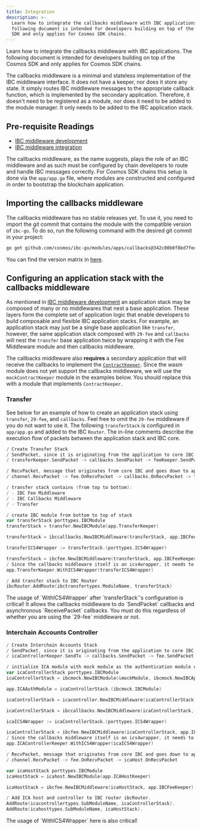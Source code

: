 ```yaml
---
title: Integration
description: >-
  Learn how to integrate the callbacks middleware with IBC applications. The
  following document is intended for developers building on top of the Cosmos
  SDK and only applies for Cosmos SDK chains.
---
```


Learn how to integrate the callbacks middleware with IBC applications. The following document is intended for developers building on top of the Cosmos SDK and only applies for Cosmos SDK chains.

The callbacks middleware is a minimal and stateless implementation of the IBC middleware interface. It does not have a keeper, nor does it store any state. It simply routes IBC middleware messages to the appropriate callback function, which is implemented by the secondary application. Therefore, it doesn't need to be registered as a module, nor does it need to be added to the module manager. It only needs to be added to the IBC application stack.

## Pre-requisite Readings

* [IBC middleware development](/docs/ibc/v8.5.x/ibc/middleware/develop)
* [IBC middleware integration](/docs/ibc/v8.5.x/ibc/middleware/integration)

The callbacks middleware, as the name suggests, plays the role of an IBC middleware and as such must be configured by chain developers to route and handle IBC messages correctly.
For Cosmos SDK chains this setup is done via the `app/app.go` file, where modules are constructed and configured in order to bootstrap the blockchain application.

## Importing the callbacks middleware

The callbacks middleware has no stable releases yet. To use it, you need to import the git commit that contains the module with the compatible version of `ibc-go`. To do so, run the following command with the desired git commit in your project:

```sh
go get github.com/cosmos/ibc-go/modules/apps/callbacks@342c00b0f8bd7feeebf0780f208a820b0faf90d1
```

You can find the version matrix in [here](#importing-the-callbacks-middleware).

## Configuring an application stack with the callbacks middleware

As mentioned in [IBC middleware development](/docs/ibc/v8.5.x/ibc/middleware/develop) an application stack may be composed of many or no middlewares that nest a base application.
These layers form the complete set of application logic that enable developers to build composable and flexible IBC application stacks.
For example, an application stack may just be a single base application like `transfer`, however, the same application stack composed with `29-fee` and `callbacks` will nest the `transfer` base application twice by wrapping it with the Fee Middleware module and then callbacks middleware.

The callbacks middleware also **requires** a secondary application that will receive the callbacks to implement the [`ContractKeeper`](https://github.com/cosmos/ibc-go/blob/v7.3.0/modules/apps/callbacks/types/expected_keepers.go#L11-L83). Since the wasm module does not yet support the callbacks middleware, we will use the `mockContractKeeper` module in the examples below. You should replace this with a module that implements `ContractKeeper`.

### Transfer

See below for an example of how to create an application stack using `transfer`, `29-fee`, and `callbacks`. Feel free to omit the `29-fee` middleware if you do not want to use it.
The following `transferStack` is configured in `app/app.go` and added to the IBC `Router`.
The in-line comments describe the execution flow of packets between the application stack and IBC core.

```go expandable
/ Create Transfer Stack
/ SendPacket, since it is originating from the application to core IBC:
/ transferKeeper.SendPacket -> callbacks.SendPacket -> feeKeeper.SendPacket -> channel.SendPacket

/ RecvPacket, message that originates from core IBC and goes down to app, the flow is the other way
/ channel.RecvPacket -> fee.OnRecvPacket -> callbacks.OnRecvPacket -> transfer.OnRecvPacket

/ transfer stack contains (from top to bottom):
/ - IBC Fee Middleware
/ - IBC Callbacks Middleware
/ - Transfer

/ create IBC module from bottom to top of stack
var transferStack porttypes.IBCModule
transferStack = transfer.NewIBCModule(app.TransferKeeper)

transferStack = ibccallbacks.NewIBCMiddleware(transferStack, app.IBCFeeKeeper, app.MockContractKeeper, maxCallbackGas)

transferICS4Wrapper := transferStack.(porttypes.ICS4Wrapper)

transferStack = ibcfee.NewIBCMiddleware(transferStack, app.IBCFeeKeeper)
/ Since the callbacks middleware itself is an ics4wrapper, it needs to be passed to the transfer keeper
app.TransferKeeper.WithICS4Wrapper(transferICS4Wrapper)

/ Add transfer stack to IBC Router
ibcRouter.AddRoute(ibctransfertypes.ModuleName, transferStack)
```

<Warning>
The usage of `WithICS4Wrapper` after `transferStack`'s configuration is critical! It allows the callbacks middleware to do `SendPacket` callbacks and asynchronous `ReceivePacket` callbacks. You must do this regardless of whether you are using the `29-fee` middleware or not.
</Warning>

### Interchain Accounts Controller

```go expandable
/ Create Interchain Accounts Stack
/ SendPacket, since it is originating from the application to core IBC:
/ icaControllerKeeper.SendTx -> callbacks.SendPacket -> fee.SendPacket -> channel.SendPacket

/ initialize ICA module with mock module as the authentication module on the controller side
var icaControllerStack porttypes.IBCModule
icaControllerStack = ibcmock.NewIBCModule(&mockModule, ibcmock.NewIBCApp("", scopedICAMockKeeper))

app.ICAAuthModule = icaControllerStack.(ibcmock.IBCModule)

icaControllerStack = icacontroller.NewIBCMiddleware(icaControllerStack, app.ICAControllerKeeper)

icaControllerStack = ibccallbacks.NewIBCMiddleware(icaControllerStack, app.IBCFeeKeeper, app.MockContractKeeper, maxCallbackGas)

icaICS4Wrapper := icaControllerStack.(porttypes.ICS4Wrapper)

icaControllerStack = ibcfee.NewIBCMiddleware(icaControllerStack, app.IBCFeeKeeper)
/ Since the callbacks middleware itself is an ics4wrapper, it needs to be passed to the ica controller keeper
app.ICAControllerKeeper.WithICS4Wrapper(icaICS4Wrapper)

/ RecvPacket, message that originates from core IBC and goes down to app, the flow is:
/ channel.RecvPacket -> fee.OnRecvPacket -> icaHost.OnRecvPacket

var icaHostStack porttypes.IBCModule
icaHostStack = icahost.NewIBCModule(app.ICAHostKeeper)

icaHostStack = ibcfee.NewIBCMiddleware(icaHostStack, app.IBCFeeKeeper)

/ Add ICA host and controller to IBC router ibcRouter.
AddRoute(icacontrollertypes.SubModuleName, icaControllerStack).
AddRoute(icahosttypes.SubModuleName, icaHostStack).
```

<Warning>
The usage of `WithICS4Wrapper` here is also critical!
</Warning>
